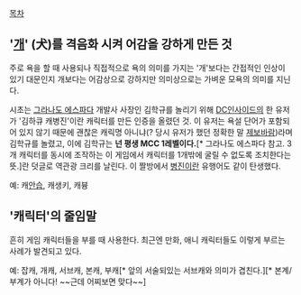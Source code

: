 [[목차]]

== '[[개]]' (犬)를 격음화 시켜 어감을 강하게 만든 것 ==

주로 욕을 할 때 사용되나 직접적으로 욕의 의미를 가지는 '개'보다는 간접적인 인상이 있기 대문인지 개보다는 어감상으로 강하지만 의미상으로는 가벼운 모욕의 의미를 지닌다.

시초는 [[그라나도 에스파다]] 개발사 사장인 김학규를 놀리기 위해 [[DC인사이드]]의 한 유저가 '김하큐 캐병진'이란 캐릭터를 만든 인증을 올렸던 것. 이 유저는 욕설 단어가 포함되어 있지 않기 때문에 괜찮은 캐릭명 아니냐(? 당시 유저가 했던 정확한 말 [[제보바람]])라며 김학규를 놀렸고, 이에 김학규는 '''넌 평생 MCC 1레벨이다.'''[* 그라나도 에스파다 참고. 3개 캐릭터를 동시에 조작하는 이 게임에서 캐릭터를 1개밖에 굴릴 수 없도록 조치한다는 뜻.]란 덧글로 역관광 크리를 날린다. 이 짤방에서 [[병진]]이란 유행어도 같이 탄생했다.

예: 캐[[안습]], 캐생키, 캐븅

== '캐릭터'의 줄임말 ==

흔히 게임 캐릭터들을 부를 때 사용한다. 최근엔 만화, 애니 캐릭터들도 이렇게 부르는 사례가 발견되고 있다.

예: 잡캐, 개캐, 서브캐, 본캐, 부캐[* 앞의 서술되있는 서브캐와 의미가 겹친다.][* 본계/부계가 아니다! ~~근데 어찌보면 맞다~~]

